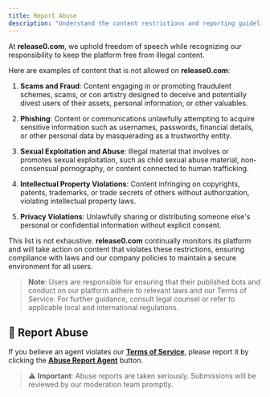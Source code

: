 ```yaml
---
title: Report Abuse
description: "Understand the content restrictions and reporting guidelines on Release0."
---
```


At **release0.com**, we uphold freedom of speech while recognizing our responsibility to keep the platform free from illegal content.

Here are examples of content that is not allowed on **release0.com**:

1. **Scams and Fraud**: Content engaging in or promoting fraudulent schemes, scams, or con artistry designed to deceive and potentially divest users of their assets, personal information, or other valuables.

2. **Phishing**: Content or communications unlawfully attempting to acquire sensitive information such as usernames, passwords, financial details, or other personal data by masquerading as a trustworthy entity.

3. **Sexual Exploitation and Abuse**: Illegal material that involves or promotes sexual exploitation, such as child sexual abuse material, non-consensual pornography, or content connected to human trafficking.

4. **Intellectual Property Violations**: Content infringing on copyrights, patents, trademarks, or trade secrets of others without authorization, violating intellectual property laws.

5. **Privacy Violations**: Unlawfully sharing or distributing someone else's personal or confidential information without explicit consent.

This list is not exhaustive. **release0.com** continually monitors its platform and will take action on content that violates these restrictions, ensuring compliance with laws and our company policies to maintain a secure environment for all users.

> **Note**: Users are responsible for ensuring that their published bots and conduct on our platform adhere to relevant laws and our Terms of Service. For further guidance, consult legal counsel or refer to applicable local and international regulations.

## 🚨 Report Abuse

If you believe an agent violates our **[Terms of Service](https://release0.com/legal/terms)**, please report it by clicking the **[Abuse Report Agent](https://r0.ar/release0-web/abuse-report)** button.

> ⚠️ **Important**: Abuse reports are taken seriously. Submissions will be reviewed by our moderation team promptly.

